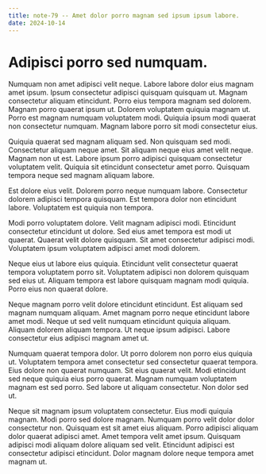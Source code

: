 ```yaml
---
title: note-79 -- Amet dolor porro magnam sed ipsum ipsum labore.
date: 2024-10-14
---
```


# Adipisci porro sed numquam.

Numquam non amet adipisci velit neque. Labore labore dolor eius magnam amet ipsum. Ipsum consectetur adipisci quisquam quisquam ut. Magnam consectetur aliquam etincidunt. Porro eius tempora magnam sed dolorem. Magnam porro quaerat ipsum ut. Dolorem voluptatem quiquia magnam ut. Porro est magnam numquam voluptatem modi. Quiquia ipsum modi quaerat non consectetur numquam. Magnam labore porro sit modi consectetur eius.

Quiquia quaerat sed magnam aliquam sed. Non quisquam sed modi. Consectetur aliquam neque amet. Sit aliquam neque eius amet velit neque. Magnam non ut est. Labore ipsum porro adipisci quisquam consectetur voluptatem velit. Quiquia sit etincidunt consectetur amet porro. Quisquam tempora neque sed magnam aliquam labore.

Est dolore eius velit. Dolorem porro neque numquam labore. Consectetur dolorem adipisci tempora quisquam. Est tempora dolor non etincidunt labore. Voluptatem est quiquia non tempora.

Modi porro voluptatem dolore. Velit magnam adipisci modi. Etincidunt consectetur etincidunt ut dolore. Sed eius amet tempora est modi ut quaerat. Quaerat velit dolore quisquam. Sit amet consectetur adipisci modi. Voluptatem ipsum voluptatem adipisci amet modi dolorem.

Neque eius ut labore eius quiquia. Etincidunt velit consectetur quaerat tempora voluptatem porro sit. Voluptatem adipisci non dolorem quisquam sed eius ut. Aliquam tempora est labore quisquam magnam modi quiquia. Porro eius non quaerat dolore.

Neque magnam porro velit dolore etincidunt etincidunt. Est aliquam sed magnam numquam aliquam. Amet magnam porro neque etincidunt labore amet modi. Neque ut sed velit numquam etincidunt quiquia aliquam. Aliquam dolorem aliquam tempora. Ut neque ipsum adipisci. Labore consectetur eius adipisci magnam amet ut.

Numquam quaerat tempora dolor. Ut porro dolorem non porro eius quiquia ut. Voluptatem tempora amet consectetur sed consectetur quaerat tempora. Eius dolore non quaerat numquam. Sit eius quaerat velit. Modi etincidunt sed neque quiquia eius porro quaerat. Magnam numquam voluptatem magnam est sed porro. Sed labore ut aliquam consectetur. Non dolor sed ut.

Neque sit magnam ipsum voluptatem consectetur. Eius modi quiquia magnam. Modi porro sed dolore magnam. Numquam porro velit dolor dolor consectetur non. Quisquam est sit amet eius aliquam. Porro adipisci aliquam dolor quaerat adipisci amet. Amet tempora velit amet ipsum. Quisquam adipisci modi aliquam dolore aliquam sed velit. Etincidunt adipisci est consectetur adipisci etincidunt. Dolor magnam dolore neque tempora amet magnam ut.

